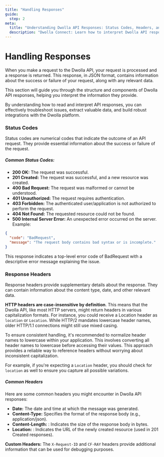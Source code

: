 ```yaml
---
title: "Handling Responses"
guide:
  step: 2
meta:
  title: "Understanding Dwolla API Responses: Status Codes, Headers, and More | Dwolla API Documentation"
  description: "Dwolla Connect: Learn how to interpret Dwolla API responses including response types, status codes, headers, and body conventions."
---
```


# Handling Responses

When you make a request to the Dwolla API, your request is processed and a response is returned. This response, in JSON format, contains information about the success or failure of your request, along with any relevant data.

This section will guide you through the structure and components of Dwolla API responses, helping you interpret the information they provide.

By understanding how to read and interpret API responses, you can effectively troubleshoot issues, extract valuable data, and build robust integrations with the Dwolla platform.

### Status Codes

Status codes are numerical codes that indicate the outcome of an API request. They provide essential information about the success or failure of the request.

##### Common Status Codes:

- **200 OK:** The request was successful.
- **201 Created:** The request was successful, and a new resource was created.
- **400 Bad Request:** The request was malformed or cannot be understood.
- **401 Unauthorized:** The request requires authentication.
- **403 Forbidden:** The authenticated user/application is not authorized to perform the request.
- **404 Not Found:** The requested resource could not be found.
- **500 Internal Server Error:** An unexpected error occurred on the server.
  Example:

```json
{
  "code": "BadRequest",
  "message": "The request body contains bad syntax or is incomplete."
}
```

This response indicates a top-level error code of BadRequest with a descriptive error message explaining the issue.

### Response Headers

Response headers provide supplementary details about the response. They can contain information about the content type, date, and other relevant data.

**HTTP headers are case-insensitive by definition**. This means that the Dwolla API, like most HTTP servers, might return headers in various capitalization formats. For instance, you could receive a Location header as `location` or `Location`. While HTTP/2 mandates lowercase header names, older HTTP/1.1 connections might still use mixed casing.

To ensure consistent handling, it's recommended to normalize header names to lowercase within your application. This involves converting all header names to lowercase before accessing their values. This approach provides a reliable way to reference headers without worrying about inconsistent capitalization.

For example, if you're expecting a `Location` header, you should check for `location` as well to ensure you capture all possible variations.

##### Common Headers

Here are some common headers you might encounter in Dwolla API responses:

- **Date:** The date and time at which the message was generated.
- **Content-Type:** Specifies the format of the response body (e.g., application/json).
- **Content-Length:** : Indicates the size of the response body in bytes.
- **Location:** : Indicates the URL of the newly created resource (used in 201 Created responses).

**Custom Headers:** The `X-Request-ID` and `CF-RAY` headers provide additional information that can be used for debugging purposes.
